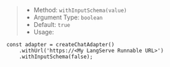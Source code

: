> * Method: `withInputSchema(value)`
> * Argument Type: `boolean`
> * Default: `true`
> * Usage:

```tsx
const adapter = createChatAdapter()
    .withUrl('https://<My LangServe Runnable URL>')
    .withInputSchema(false);
```
